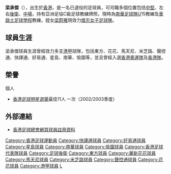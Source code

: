 {{BLP unsourced |time=2010-06-19T23:04:23+00:00 }}
{{noteta|G1=足球}}{{Football player infobox
| playername = 梁承傑
| image = [[File:Leung_Shing_Kit.JPG|280 px]]
| fullname = 梁承傑
| englishfullname = Leung Shing Kit
| height = 1.80米
| nickname = 黑仔傑
| dateofbirth = {{birth date and age|1971|8|10}}
| cityofbirth = 
| countryofbirth = [[香港|香港]]
| currentclub = 東昇
| position = 後衛、中場
| youthyears = 
| youthclubs = 
| years = 1988－89<br />1989－90<br />1990－91<br />1991－93<br />1993－94<br />1994－95<br />1995－97<br />1997－99<br />1999－01<br />2001－02<br />2002－05<br />2005－06
| clubs = [[東方|東方]]<br />[[花花足球會|麗新花花]]<br />[[馬天尼|馬天尼]]<br />[[米芝路|米芝路]]<br />[[聲控通|聲控通]]<br />[[快譯通|快譯通]]<br />[[好易通|好易通]]<br />[[星島|星島]]<br />[[南華|南華]]<br />[[花花|花花]]<br />[[愉園|愉園]]<br />[[南華|南華]]<br>東昇
| caps(goals) = 
| nationalyears = 1989-??
| nationalteam = [[香港奧運足球代表隊|香港奧運隊]]<br>[[香港足球代表隊|香港]]
| nationalcaps(goals) = 
| pcupdate = 
| ntupdate = }}

'''梁承傑'''（{{bd|1971年|8月10日|catIdx=L}}），出生於[[香港|香港]]，是一名已退役的足球員，可司職多個位置包括[[中堅|中堅]]、左右[[後衛_(足球)|後衛]]、[[中場|中場]]，持有亞洲足協C級足球教練牌照，現時為[[南華足球隊|南華足球隊]]U15教練及[[車路士足球學校|車路士足球學校]]教練。姪女[[梁蔚雅|梁蔚雅]]現效力[[傑志女子足球隊|傑志女子足球隊]]。

==球員生涯==
梁承傑球員生涯曾經效力多支[[香港甲組足球聯賽|港甲]]球隊，包括東方、花花、馬天尼、米芝路、聲控通、快譯通、好易通、星島、南華、愉園等，並且曾經入選[[香港奧運足球代表隊|香港奧運隊]]及[[香港足球代表隊|香港隊]]。

==榮譽==
個人
* [[香港足球明星選舉|香港足球明星選舉]]最佳11人 一次（2002/2003季度）

==外部連結==
* [http://www.hkfa.com/zh-hk/player_view.php?player_id=7 香港足球總會網頁球員註冊資料] {{Wayback|url=http://www.hkfa.com/zh-hk/player_view.php?player_id=7 |date=20100814101033 }}

[[Category:香港足球運動員|Category:香港足球運動員]]
[[Category:快譯通球員|Category:快譯通球員]]
[[Category:好易通球員|Category:好易通球員]]
[[Category:星島球員|Category:星島球員]]
[[Category:南華球員|Category:南華球員]]
[[Category:愉園球員|Category:愉園球員]]
[[Category:香港足球代表隊球員|Category:香港足球代表隊球員]]
[[Category:足球後衛|Category:足球後衛]]
[[Category:東方球員|Category:東方球員]]
[[Category:麗新花花球員|Category:麗新花花球員]]
[[Category:馬天尼球員|Category:馬天尼球員]]
[[Category:米芝路球員|Category:米芝路球員]]
[[Category:聲控通球員|Category:聲控通球員]]
[[Category:花花球員|Category:花花球員]]
[[Category:港甲球員|Category:港甲球員]]
[[Category:梁姓|L]]


{{hk-bio-stub}}
